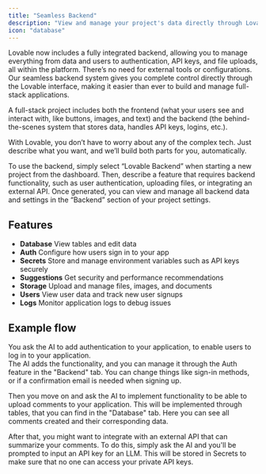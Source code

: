 ```yaml
---
title: "Seamless Backend"
description: "View and manage your project's data directly through Lovable"
icon: "database"
---
```


Lovable now includes a fully integrated backend, allowing you to manage everything from data and users to authentication, API keys, and file uploads, all within the platform.
There’s no need for external tools or configurations. Our seamless backend system gives you complete control directly through the Lovable interface, making it easier than ever to build and manage full-stack applications.

<Note>
A full-stack project includes both the frontend (what your users see and interact with, like buttons, images, and text) and the backend (the behind-the-scenes system that stores data, handles API keys, logins, etc.).

With Lovable, you don’t have to worry about any of the complex tech. Just describe what you want, and we’ll build both parts for you, automatically.

</Note>
To use the backend, simply select “Lovable Backend” when starting a new project from the dashboard. Then, describe a feature that requires backend functionality, such as user authentication, uploading files, or integrating an external API. 
Once generated, you can view and manage all backend data and settings in the “Backend” section of your project settings.

## Features

- **Database** View tables and edit data
- **Auth** Configure how users sign in to your app
- **Secrets** Store and manage environment variables such as API keys securely
- **Suggestions** Get security and performance recommendations
- **Storage** Upload and manage files, images, and documents
- **Users** View user data and track new user signups
- **Logs** Monitor application logs to debug issues

## Example flow

You ask the AI to add authentication to your application, to enable users to log in to your application.  
The AI adds the functionality, and you can manage it through the Auth feature in the "Backend" tab.
You can change things like sign-in methods, or if a confirmation email is needed when signing up.

Then you move on and ask the AI to implement functionality to be able to upload comments to your application.
This will be implemented through tables, that you can find in the "Database" tab.
Here you can see all comments created and their corresponding data.

After that, you might want to integrate with an external API that can summarize your comments. To do this, simply ask the AI and you'll be prompted to input an API key for an LLM.
This will be stored in Secrets to make sure that no one can access your private API keys.
